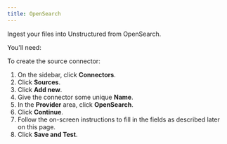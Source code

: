 ```yaml
---
title: OpenSearch
---
```


Ingest your files into Unstructured from OpenSearch.

You'll need:


<OpenSearchPrerequisites />

To create the source connector:

1. On the sidebar, click **Connectors**.
2. Click **Sources**.
3. Click **Add new**.
4. Give the connector some unique **Name**.
5. In the **Provider** area, click **OpenSearch**.
6. Click **Continue**. 
7. Follow the on-screen instructions to fill in the fields as described later on this page.
8. Click **Save and Test**.


<OpenSearchFields />